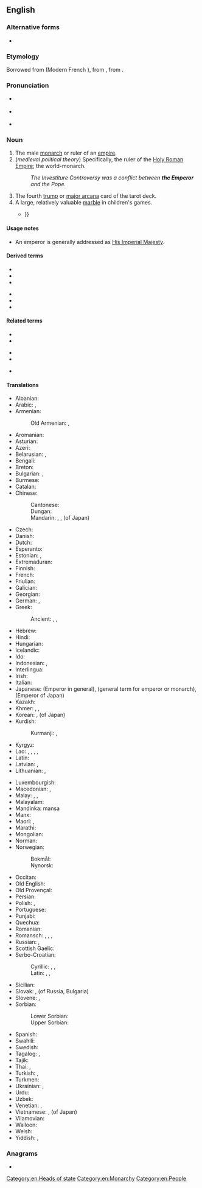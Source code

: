 {{also|Emperor}}
==English==

===Alternative forms===
* {{l|en|emperour}} {{qualifier|obsolete}}

===Etymology===
Borrowed from {{bor|en|fro|empereor|notext=1}} (Modern French {{m|fr|empereur}}), from {{der|en|la|imperator||emperor; commander}}, from {{m|la|imperare||to command}}.

===Pronunciation===
* {{a|RP}} {{IPA|/ˈɛmpəɹə/|lang=en}}
* {{a|GenAm}} {{IPA|/ˈɛmpəɹɚ/|lang=en}}
* {{audio|En-us-emperor.ogg|Audio (US)|lang=en}}

===Noun===
{{en-noun}}

# The male [[monarch]] or ruler of an [[empire]].
# (''medieval political theory'') Specifically, the ruler of the [[Holy Roman Empire]]; the world-monarch.
#: ''The Investiture Controversy was a conflict between '''the Emperor''' and the Pope.''
# The fourth [[trump]] or [[major arcana]] card of the tarot deck.
# A large, relatively valuable [[marble]] in children's games.
#* {{quote-text|year=2001|author=Paul Webley|title=The economic psychology of everyday life|page=39|passage=But marbles are not only used to play games: they are also traded. In this market, the value of the different kinds of marbles (oilies, '''emperors''', etc.) is determined by local supply and demand and not by the price of the marbles {{...}}}}

====Usage notes====
* An emperor is generally addressed as [[His Imperial Majesty]].

====Derived terms====
{{rel-top|Terms derived from ''emperor''}}
* {{l|en|emperor goose}}
* {{l|en|emperor moth}}
* {{l|en|emperor paper}}
{{rel-mid}}
* {{l|en|emperor penguin}}
* {{l|en|emperorship}}
* {{l|en|little emperor}}
{{rel-bottom}}

====Related terms====
{{rel-top3|Terms etymologically related to ''emperor''}}
* {{l|en|empire}}
* {{l|en|empress}}
{{rel-mid3}}
* {{l|en|imperial}}
* {{l|en|imperialism}}
{{rel-mid3}}
* {{l|en|imperially}}
{{rel-bottom}}

====Translations====
{{trans-top|ruler of an empire}}
* Albanian: {{t+|sq|perandor|m}}
* Arabic: {{t|ar|قَيْصَر|m}}, {{t|ar|إِمْبْرَاطُور|m}}
* Armenian: {{t+|hy|կայսր}}
*: Old Armenian: {{t|xcl|կայսր}}, {{t|xcl|կեսար}}
* Aromanian: {{t|rup|ampirat|m}}
* Asturian: {{t|ast|emperador|m}}
* Azeri: {{t|az|imperator}}
* Belarusian: {{t|be|імпера́тар|m|sc=Cyrl}}, {{t|be|цар|m|sc=Cyrl}} {{qualifier|tsar}}
* Bengali: {{t|bn|সম্রাট|sc=Beng}}
* Breton: {{t|br|impalaer}}
* Bulgarian: {{t+|bg|импера́тор|m}}, {{t+|bg|цар|m}} {{qualifier|tsar}}
* Burmese: {{t+|my|ဧကရာဇ်|sc=Mymr}}
* Catalan: {{t+|ca|emperador|m}}
* Chinese:
*: Cantonese: {{t|yue|皇帝|tr=wong4 dai3}}
*: Dungan: {{t|dng|хуанди|tr=huandi|sc=Cyrl}}
*: Mandarin: {{t+|cmn|皇帝|tr=huángdì|sc=Hani}}, {{t+|cmn|帝王|tr=dìwáng|sc=Hani}}, {{t+|cmn|天皇|tr=tiānhuáng|sc=Hani}} (of Japan)
* Czech: {{t+|cs|císař|m}}
* Danish: {{t+|da|kejser|c}}
* Dutch: {{t+|nl|keizer|m}}
* Esperanto: {{t|eo|imperiestro}}
* Estonian: {{t+|et|keiser}}, {{t|et|imperaator}}
* Extremaduran: {{t|ext|emperaol|m}}
* Finnish: {{t+|fi|keisari}}
* French: {{t+|fr|empereur|m}}
* Friulian: {{t|fur|imperadôr|m}}
* Galician: {{t|gl|emperador|m}}
* Georgian: {{t|ka|იმპერატორი}}
* German: {{t+|de|Kaiser|m}}, {{t|de|Imperator|m}}
* Greek: {{t+|el|αυτοκράτορας|m}}
*: Ancient: {{t|grc|αὐτοκράτωρ|m}}, {{t|grc|καῖσαρ|m}}, {{t|grc|αὐτάναξ|m}}
* Hebrew: {{t+|he|קֵיסָר|m|tr=keysar}}
* Hindi: {{t|hi|सम्राट​|m|sc=Deva}}
* Hungarian: {{t+|hu|császár}}
* Icelandic: {{t+|is|keisari|m}}
* Ido: {{t+|io|cezaro}}
* Indonesian: {{t+|id|kaisar}}, {{t+|id|maharaja}}
* Interlingua: {{t|ia|imperator}}
* Irish: {{t|ga|impire|m}}
* Italian: {{t+|it|imperatore|m}}
* Japanese: {{t+|ja|皇帝|tr=こうてい, kōtei}} (Emperor in general), {{t+|ja|帝王|tr=ていおう, teiō}} (general term for emperor or monarch), {{t+|ja|天皇|tr=てんのう, tennō}} (Emperor of Japan)
* Kazakh: {{t|kk|император|sc=Cyrl}}
* Khmer: {{t+|km|អធិរាជ|sc=Khmr|tr=atʰiriech}}, {{t|km|ព្រះចៅអធិរាជ|sc=Khmr|tr=preah chav atʰiriech}}, {{t|km|រាជាធិរាជ|sc=Khmr|tr=riechie tʰiriech}}
* Korean: {{t+|ko|황제}}, {{t+|ko|천황}} (of Japan)
* Kurdish:
*: Kurmanji: {{t+|ku|emperator}}, {{t+|ku|qeyser}}
* Kyrgyz: {{t+|ky|император|sc=Cyrl}}
* Lao: {{t|lo|ຈັກກະພັດ|sc=Laoo}}, {{t|lo|ຈັກກະວັດ|sc=Laoo}}, {{t|lo|ນໍຣິນ|sc=Laoo}}, {{t|lo|ນໍລິນ|sc=Laoo}}, {{t|lo|ຣາເຊນ|sc=Laoo}}
* Latin: {{t+|la|imperātor|m}}
* Latvian: {{t|lv|imperators|m}}, {{t|lv|ķeizars}}
* Lithuanian: {{t|lt|imperatorius|m}}, {{t|lt|ciesorius|m}}
{{trans-mid}}
* Luxembourgish: {{t|lb|Keeser}}
* Macedonian: {{t|mk|импера́тор|m}}, {{t|mk|цар|m}} {{qualifier|tsar}}
* Malay: {{t|ms|kaisar}}, {{t|ms|maharaja}}, {{t|ms|khakan}}
* Malayalam: {{t|ml|സാമ്രാട്ട്}}
* Mandinka: mansa
* Manx: {{t|gv|ard-ree|m}}
* Maori: {{t|mi|emepara}}, {{t|mi|epara}}
* Marathi: {{t|mr|सम्राट|m|sc=Deva}}
* Mongolian: {{t|mn|эзэн хаан|sc=Cyrl}}
* Norman: {{t|nrf|empéreu|m}}
* Norwegian:
*: Bokmål: {{t+|nb|keiser|m}}
*: Nynorsk: {{t|nn|keisar|m}}
* Occitan: {{t+|oc|emperador|m}}
* Old English: {{t|ang|heahcasere|m}}
* Old Provençal: {{t|pro|emperador}}
* Persian: {{t+|fa|امپراطور|tr=emperâtor|sc=fa-Arab}}
* Polish: {{t+|pl|imperator|m}}, {{t+|pl|cesarz|m}}
* Portuguese: {{t+|pt|imperador|m}}
* Punjabi: {{t|pa|ਸਮਰਾਟ|sc=Guru}}
* Quechua: {{t|qu|qhapaq}}
* Romanian: {{t+|ro|împărat|m}}
* Romansch: {{t|rm|imperatur|m}}, {{t|rm|imperataur|m}}, {{t|rm|imperatour|m}}, {{t|rm|caiser|m}}
* Russian: {{t+|ru|импера́тор|m}}, {{t+|ru|царь|m}} {{qualifier|tsar}}
* Scottish Gaelic: {{t|gd|ìmpire}}
* Serbo-Croatian:
*: Cyrillic: {{t|sh|ца̏р|m}}, {{t|sh|импѐра̄тор|m}}, {{t|sh|це̏са̄р|m}}
*: Latin: {{t+|sh|cȁr|m}}, {{t+|sh|impèrātor|m}}, {{t+|sh|cȅsār|m}}
* Sicilian: {{t|scn|mpiraturi}}
* Slovak: {{t+|sk|cisár|m}}, {{t+|sk|cár|m}} (of Russia, Bulgaria)
* Slovene: {{t+|sl|cêsar|m}}, {{t|sl|imperátor|m}}
* Sorbian:
*: Lower Sorbian: {{t|dsb|kejžor|m}}
*: Upper Sorbian: {{t|hsb|kejžor|m}}
* Spanish: {{t+|es|emperador|m}}
* Swahili: {{t|sw|kaisari}}
* Swedish: {{t+|sv|kejsare}}
* Tagalog: {{t|tl|baginda}}, {{t+|tl|emperador}}
* Tajik: {{t|tg|император}}
* Thai: {{t|th|จักรพรรดิ}}, {{t|th|ฮ่องเต้}} {{qualifier|emperor of China}}
* Turkish: {{t+|tr|imparator}}, {{t+|tr|ilhan}}
* Turkmen: {{t|tk|imperator}}
* Ukrainian: {{t|uk|імпера́тор|m|sc=Cyrl}}, {{t+|uk|цар|m|sc=Cyrl}} {{qualifier|tsar}}
* Urdu: {{t|ur|سمراٹ|m|tr=samrāṭ|sc=ur-Arab}}
* Uzbek: {{t+|uz|imperator}}
* Venetian: {{t|vec|inperadore}}, {{t|vec|inperador}}
* Vietnamese: {{t+|vi|hoàng đế}}, {{t|vi|thiên hoàng}} (of Japan)
* Vilamovian: {{t|wym|kazer|m}}
* Walloon: {{t+|wa|impreur|m}}
* Welsh: {{t|cy|ymerawdwr}}
* Yiddish: {{t|yi|קייסער|m}}, {{t|yi|אימפּעראַטאָר|m}}
{{trans-bottom}}

===Anagrams===
* {{anagrams|en|per orem}}

[[Category:en:Heads of state]]
[[Category:en:Monarchy]]
[[Category:en:People]]